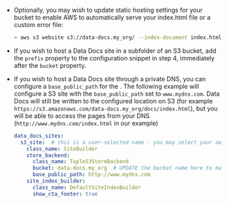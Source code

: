 
- Optionally, you may wish to update static hosting settings for your bucket to enable AWS to automatically serve your
index.html file or a custom error file:

  ```bash
  > aws s3 website s3://data-docs.my_org/ --index-document index.html
  ```


- If you wish to host a Data Docs site in a subfolder of an S3 bucket, add the ``prefix`` property to the configuration snippet in step 4, immediately after the ``bucket`` property.

- If you wish to host a Data Docs site through a private DNS, you can configure a ``base_public_path`` for the <TechnicalTag relative="../../../../" tag="data_docs_store" text="Data Docs Store" />.  The following example will configure a S3 site with the ``base_public_path`` set to ``www.mydns.com``.  Data Docs will still be written to the configured location on S3 (for example ``https://s3.amazonaws.com/data-docs.my_org/docs/index.html``), but you will be able to access the pages from your DNS (``http://www.mydns.com/index.html`` in our example)

  ```yaml
  data_docs_sites:
    s3_site:  # this is a user-selected name - you may select your own
      class_name: SiteBuilder
      store_backend:
        class_name: TupleS3StoreBackend
        bucket: data-docs.my_org  # UPDATE the bucket name here to match the bucket you configured above.
        base_public_path: http://www.mydns.com
      site_index_builder:
        class_name: DefaultSiteIndexBuilder
        show_cta_footer: true
   ```

